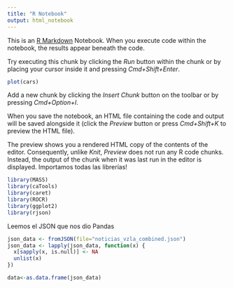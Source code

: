 ```yaml
---
title: "R Notebook"
output: html_notebook
---
```


This is an [R Markdown](http://rmarkdown.rstudio.com) Notebook. When you execute code within the notebook, the results appear beneath the code. 

Try executing this chunk by clicking the *Run* button within the chunk or by placing your cursor inside it and pressing *Cmd+Shift+Enter*. 

```r
plot(cars)
```

Add a new chunk by clicking the *Insert Chunk* button on the toolbar or by pressing *Cmd+Option+I*.

When you save the notebook, an HTML file containing the code and output will be saved alongside it (click the *Preview* button or press *Cmd+Shift+K* to preview the HTML file). 

The preview shows you a rendered HTML copy of the contents of the editor. Consequently, unlike *Knit*, *Preview* does not run any R code chunks. Instead, the output of the chunk when it was last run in the editor is displayed.
Importamos todas las librerías!

```r
library(MASS)
library(caTools)
library(caret)
library(ROCR)
library(ggplot2)
library(rjson)
```
Leemos el JSON que nos dio Pandas
```r
json_data <- fromJSON(file="noticias_vzla_combined.json")
json_data <- lapply(json_data, function(x) {
  x[sapply(x, is.null)] <- NA
  unlist(x)
})
```

```r
data<-as.data.frame(json_data)
```

